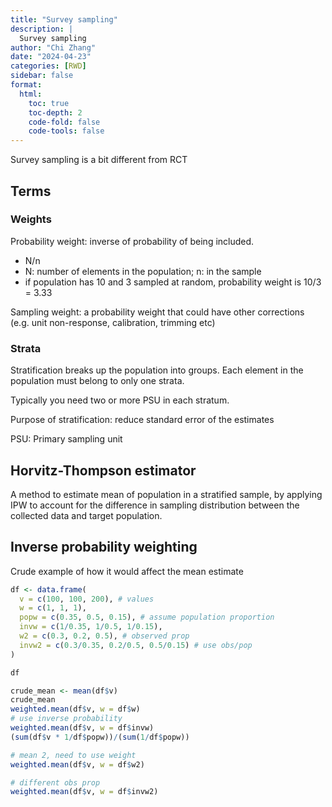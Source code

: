 ```yaml
---
title: "Survey sampling"
description: |
  Survey sampling
author: "Chi Zhang"
date: "2024-04-23"
categories: [RWD]
sidebar: false
format: 
  html:
    toc: true
    toc-depth: 2
    code-fold: false
    code-tools: false
---
```



Survey sampling is a bit different from RCT 

## Terms

### Weights

Probability weight: inverse of probability of being included. 

* N/n
* N: number of elements in the population; n: in the sample
* if population has 10 and 3 sampled at random, probability weight is 10/3 = 3.33

Sampling weight: a probability weight that could have other corrections (e.g. unit non-response, calibration, trimming etc)


### Strata

Stratification breaks up the population into groups. Each element in the population must belong to only one strata.

Typically you need two or more PSU in each stratum. 

Purpose of stratification: reduce standard error of the estimates

PSU: Primary sampling unit




## Horvitz-Thompson estimator

A method to estimate mean of population in a stratified sample, by applying IPW to account for the difference in sampling distribution between the collected data and target population.


## Inverse probability weighting

Crude example of how it would affect the mean estimate 

```r
df <- data.frame(
  v = c(100, 100, 200), # values
  w = c(1, 1, 1), 
  popw = c(0.35, 0.5, 0.15), # assume population proportion
  invw = c(1/0.35, 1/0.5, 1/0.15), 
  w2 = c(0.3, 0.2, 0.5), # observed prop 
  invw2 = c(0.3/0.35, 0.2/0.5, 0.5/0.15) # use obs/pop
)

df

crude_mean <- mean(df$v)
crude_mean
weighted.mean(df$v, w = df$w)
# use inverse probability
weighted.mean(df$v, w = df$invw)
(sum(df$v * 1/df$popw))/(sum(1/df$popw))

# mean 2, need to use weight
weighted.mean(df$v, w = df$w2)

# different obs prop
weighted.mean(df$v, w = df$invw2)
```





